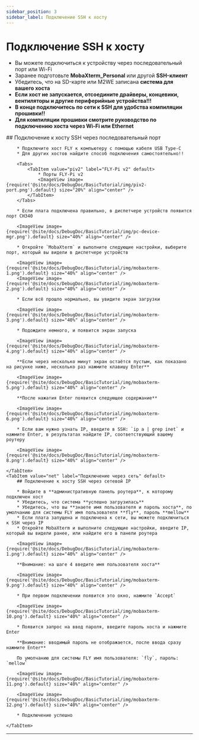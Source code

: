 ```yaml
---
sidebar_position: 3
sidebar_label: Подключение SSH к хосту
---
```



# Подключение SSH к хосту


* Вы можете подключиться к устройству через последовательный порт или Wi-Fi
* Заранее подготовьте **MobaXterm_Personal** или другой **SSH-клиент**
* Убедитесь, что на SD-карте или M2WE записана **система для вашего хоста**
* **Если хост не запускается, отсоедините драйверы, концевики, вентиляторы и другие периферийные устройства!!!**
* **В конце подключитесь по сети к SSH для удобства компиляции прошивки!!**
* **Для компиляции прошивки смотрите руководство по подключению хоста через Wi-Fi или Ethernet**

<Tabs>
    <TabItem value="serial" label="Подключение через последовательный порт" default>
        ## Подключение к хосту SSH через последовательный порт

        * Подключите хост FLY к компьютеру с помощью кабеля USB Type-C
        * Для других хостов найдите способ подключения самостоятельно!!

        <Tabs>
            <TabItem value="piv2" label="FLY-Pi v2" default>
                * Порты FLY-Pi v2
                <ImageView image={require('@site/docs/DebugDoc/BasicTutorial/img/piv2-port.png').default} size="20%" align="center" />
            </TabItem>
        </Tabs>

        * Если плата подключена правильно, в диспетчере устройств появится порт CH340

        <ImageView image={require('@site/docs/DebugDoc/BasicTutorial/img/pc-device-mgr.png').default} size="40%" align="center" />

        * Откройте `MobaXterm` и выполните следующие настройки, выберите порт, который вы видели в диспетчере устройств

        <ImageView image={require('@site/docs/DebugDoc/BasicTutorial/img/mobaxterm-1.png').default} size="40%" align="center" />
        <ImageView image={require('@site/docs/DebugDoc/BasicTutorial/img/mobaxterm-2.png').default} size="40%" align="center" />

        * Если всё прошло нормально, вы увидите экран загрузки

        <ImageView image={require('@site/docs/DebugDoc/BasicTutorial/img/mobaxterm-3.png').default} size="40%" align="center" />

        * Подождите немного, и появится экран запуска

        <ImageView image={require('@site/docs/DebugDoc/BasicTutorial/img/mobaxterm-4.png').default} size="40%" align="center" />

        **Если через несколько минут экран остаётся пустым, как показано на рисунке ниже, несколько раз нажмите клавишу Enter**

        <ImageView image={require('@site/docs/DebugDoc/BasicTutorial/img/mobaxterm-5.png').default} size="40%" align="center" />

        **После нажатия Enter появится следующее содержание**

        <ImageView image={require('@site/docs/DebugDoc/BasicTutorial/img/mobaxterm-6.png').default} size="40%" align="center" />

        * Если вам нужно узнать IP, введите в SSH: `ip a | grep inet` и нажмите Enter, в результатах найдите IP, соответствующий вашему роутеру

        <ImageView image={require('@site/docs/DebugDoc/BasicTutorial/img/mobaxterm-8.png').default} size="40%" align="center" />

    </TabItem>
    <TabItem value="net" label="Подключение через сеть" default>
        ## Подключение к хосту SSH через сетевой IP

        * Войдите в **административную панель роутера**, к которому подключен хост
        * Убедитесь, что система **успешно загрузилась**
        * Убедитесь, что вы **знаете имя пользователя и пароль хоста**, по умолчанию для системы FLY имя пользователя **fly**, пароль **mellow**
        * Если плата запущена и подключена к сети, вы можете подключиться к SSH через IP
        * Откройте MobaXterm и выполните следующие настройки, введите IP, который вы видели ранее, или найдите его в панели роутера

        <ImageView image={require('@site/docs/DebugDoc/BasicTutorial/img/mobaxterm-1.png').default} size="40%" align="center" />

        **Внимание: на шаге 4 введите имя пользователя хоста**

        <ImageView image={require('@site/docs/DebugDoc/BasicTutorial/img/mobaxterm-9.png').default} size="40%" align="center" />

        * При первом подключении появится это окно, нажмите `Accept`

        <ImageView image={require('@site/docs/DebugDoc/BasicTutorial/img/mobaxterm-10.png').default} size="40%" align="center" />

        * Появится запрос на ввод пароля, введите пароль хоста и нажмите Enter

        **Внимание: вводимый пароль не отображается, после ввода сразу нажмите Enter**

        По умолчанию для системы FLY имя пользователя: `fly`, пароль: `mellow`

        <ImageView image={require('@site/docs/DebugDoc/BasicTutorial/img/mobaxterm-11.png').default} size="40%" align="center" />

        <ImageView image={require('@site/docs/DebugDoc/BasicTutorial/img/mobaxterm-12.png').default} size="40%" align="center" />

        * Подключение успешно

    </TabItem>
</Tabs>

----